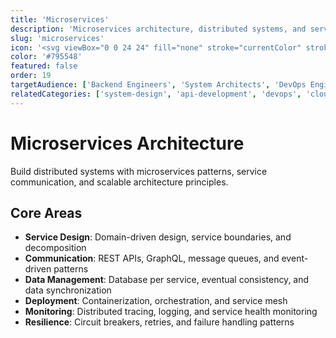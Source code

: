 ```yaml
---
title: 'Microservices'
description: 'Microservices architecture, distributed systems, and service-oriented design patterns for scalable applications'
slug: 'microservices'
icon: '<svg viewBox="0 0 24 24" fill="none" stroke="currentColor" stroke-width="2" stroke-linecap="round" stroke-linejoin="round"><circle cx="12" cy="12" r="3"/><circle cx="12" cy="5" r="2"/><circle cx="12" cy="19" r="2"/><circle cx="5" cy="12" r="2"/><circle cx="19" cy="12" r="2"/><path d="M12 10V7m0 10v-3m-5-2h3m8 0h-3"/></svg>'
color: '#795548'
featured: false
order: 19
targetAudience: ['Backend Engineers', 'System Architects', 'DevOps Engineers']
relatedCategories: ['system-design', 'api-development', 'devops', 'cloud-computing']
---
```


# Microservices Architecture

Build distributed systems with microservices patterns, service communication, and scalable architecture principles.

## Core Areas

- **Service Design**: Domain-driven design, service boundaries, and decomposition
- **Communication**: REST APIs, GraphQL, message queues, and event-driven patterns
- **Data Management**: Database per service, eventual consistency, and data synchronization
- **Deployment**: Containerization, orchestration, and service mesh
- **Monitoring**: Distributed tracing, logging, and service health monitoring
- **Resilience**: Circuit breakers, retries, and failure handling patterns
